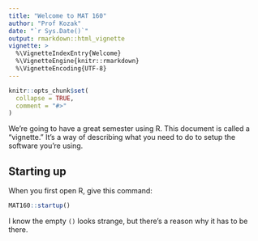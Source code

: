 ```yaml
---
title: "Welcome to MAT 160"
author: "Prof Kozak"
date: "`r Sys.Date()`"
output: rmarkdown::html_vignette
vignette: >
  %\VignetteIndexEntry{Welcome}
  %\VignetteEngine{knitr::rmarkdown}
  %\VignetteEncoding{UTF-8}
---
```


```r
knitr::opts_chunk$set(
  collapse = TRUE,
  comment = "#>"
)
```

We're going to have a great semester using R. This document is called a "vignette." It's a way of describing what you need to do to setup the software you're using.

## Starting up

When you first open R, give this command:

```r
MAT160::startup()
```

I know the empty `()` looks strange, but there's a reason why it has to be there.
